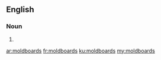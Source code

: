 ==English==

===Noun===
{{head|en|noun plural form}}

# {{plural of|moldboard|lang=en}}

[[ar:moldboards]]
[[fr:moldboards]]
[[ku:moldboards]]
[[my:moldboards]]